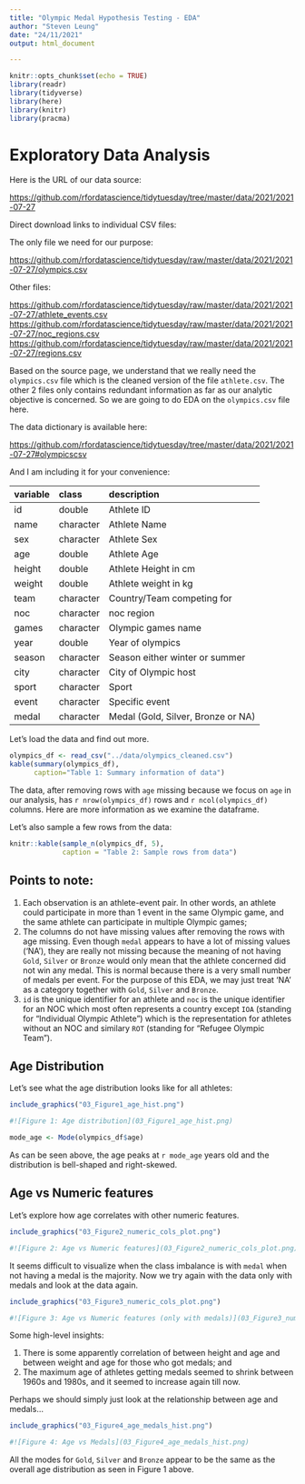 ```yaml
---
title: "Olympic Medal Hypothesis Testing - EDA"
author: "Steven Leung"
date: "24/11/2021"
output: html_document

---
```


```r

knitr::opts_chunk$set(echo = TRUE)
library(readr)
library(tidyverse)
library(here)
library(knitr)
library(pracma)
```

# Exploratory Data Analysis

\label{sec:EDA}

Here is the URL of our data source:

<https://github.com/rfordatascience/tidytuesday/tree/master/data/2021/2021-07-27>

Direct download links to individual CSV files:

The only file we need for our purpose:

<https://github.com/rfordatascience/tidytuesday/raw/master/data/2021/2021-07-27/olympics.csv>

Other files:

<https://github.com/rfordatascience/tidytuesday/raw/master/data/2021/2021-07-27/athlete_events.csv> <https://github.com/rfordatascience/tidytuesday/raw/master/data/2021/2021-07-27/noc_regions.csv> <https://github.com/rfordatascience/tidytuesday/raw/master/data/2021/2021-07-27/regions.csv>

Based on the source page, we understand that we really need the `olympics.csv` file which is the cleaned version of the file `athlete.csv`. The other 2 files only contains redundant information as far as our analytic objective is concerned. So we are going to do EDA on the `olympics.csv` file here.

The data dictionary is available here:

<https://github.com/rfordatascience/tidytuesday/tree/master/data/2021/2021-07-27#olympicscsv>

And I am including it for your convenience:

| variable | class     | description                        |
|:---------|:----------|:-----------------------------------|
| id       | double    | Athlete ID                         |
| name     | character | Athlete Name                       |
| sex      | character | Athlete Sex                        |
| age      | double    | Athlete Age                        |
| height   | double    | Athlete Height in cm               |
| weight   | double    | Athlete weight in kg               |
| team     | character | Country/Team competing for         |
| noc      | character | noc region                         |
| games    | character | Olympic games name                 |
| year     | double    | Year of olympics                   |
| season   | character | Season either winter or summer     |
| city     | character | City of Olympic host               |
| sport    | character | Sport                              |
| event    | character | Specific event                     |
| medal    | character | Medal (Gold, Silver, Bronze or NA) |

Let's load the data and find out more.

```r
olympics_df <- read_csv("../data/olympics_cleaned.csv")
kable(summary(olympics_df),
      caption="Table 1: Summary information of data")
```

The data, after removing rows with `age` missing because we focus on `age` in our analysis, has `r nrow(olympics_df)` rows and `r ncol(olympics_df)` columns.  Here are more information as we examine the dataframe.

Let's also sample a few rows from the data:

```r
knitr::kable(sample_n(olympics_df, 5),
             caption = "Table 2: Sample rows from data")
```

## Points to note:

1. Each observation is an athlete-event pair.  In other words, an athlete could participate in more than 1 event in the same Olympic game, and the same athlete can participate in multiple Olympic games; 
2. The columns do not have missing values after removing the rows with age missing.  Even though `medal` appears to have a lot of missing values ('NA'), they are really not missing because the meaning of not having `Gold`, `Silver` or `Bronze` would only mean that the athlete concerned did not win any medal.  This is normal because there is a very small number of medals per event.  For the purpose of this EDA, we may just treat 'NA' as a category together with `Gold`, `Silver` and `Bronze`.
3. `id` is the unique identifier for an athlete and `noc` is the unique identifier for an NOC which most often represents a country except `IOA` (standing for "Individual Olympic Athlete") which is the representation for athletes without an NOC and similary `ROT` (standing for "Refugee Olympic Team").

## Age Distribution

Let's see what the age distribution looks like for all athletes:

```r
include_graphics("03_Figure1_age_hist.png")

#![Figure 1: Age distribution](03_Figure1_age_hist.png)
```

```r
mode_age <- Mode(olympics_df$age)
```

As can be seen above, the age peaks at `r mode_age` years old and the distribution is bell-shaped and right-skewed.

## Age vs Numeric features

Let's explore how age correlates with other numeric features.


```r
include_graphics("03_Figure2_numeric_cols_plot.png")

#![Figure 2: Age vs Numeric features](03_Figure2_numeric_cols_plot.png)
```

It seems difficult to visualize when the class imbalance is with `medal` when not having a medal is the majority.  Now we try again with the data only with medals and look at the data again.

```r
include_graphics("03_Figure3_numeric_cols_plot.png")

#![Figure 3: Age vs Numeric features (only with medals)](03_Figure3_numeric_cols_plot.png)
```

Some high-level insights:

1. There is some apparently correlation of between height and age and between weight and age for those who got medals; and
2. The maximum age of athletes getting medals seemed to shrink between 1960s and 1980s, and it seemed to increase again till now.

Perhaps we should simply just look at the relationship between age and medals...

```r
include_graphics("03_Figure4_age_medals_hist.png")

#![Figure 4: Age vs Medals](03_Figure4_age_medals_hist.png)
```

All the modes for `Gold`, `Silver` and `Bronze` appear to be the same as the overall age distribution as seen in Figure 1 above.

